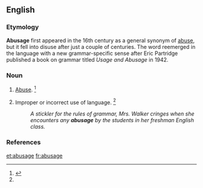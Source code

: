 ==English==

===Etymology===

'''Abusage''' first appeared in the 16th century as a general synonym of [[abuse]], but it fell into disuse after just a couple of centuries. The word reemerged in the language with a new grammar-specific sense after Eric Partridge published a book on grammar titled ''Usage and Abusage'' in 1942. 

===Noun===
{{en-noun}}

# {{obsolete}} [[abuse|Abuse]]. {{defdate|Attested from the mid 16<sup>th</sup> century until the mid 17<sup>th</sup> century.}}<ref name=SOED>{{reference-book | last =| first = | authorlink =  | coauthors =  | editor =Brown, Lesley  | others =  | title = The Shorter Oxford English Dictionary | origdate =  | origyear = 1933| origmonth =  | url =  | format =  | accessdate =  | accessyear =  | accessmonth =  | edition = 5th | date =  | year =2003| month =  | publisher =Oxford University Press  | location =Oxford, UK | language =  | id =  | doi = | isbn =978-0-19-860575-7 | lccn = | ol = | pages =10| chapter =  | chapterurl =  | quote =}}</ref>
# Improper or incorrect use of language. {{defdate|First attested in the mid 20<sup>th</sup> century.}}<ref name=SOED/>
#: ''A stickler for the rules of grammar, Mrs. Walker cringes when she encounters any '''abusage''' by the students in her freshman English class.''
<section begin="etymology"/>

===References===
<references/>

[[et:abusage]]
[[fr:abusage]]